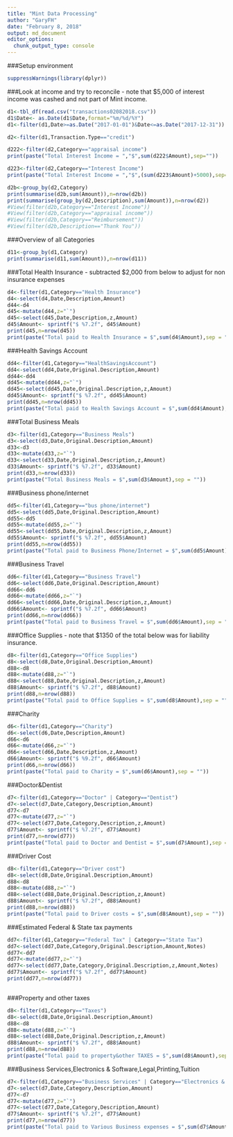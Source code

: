 ```yaml
---
title: "Mint Data Processing"
author: "GaryFH"
date: "February 8, 2018"
output: md_document
editor_options: 
  chunk_output_type: console
---
```





###Setup environment

```r
suppressWarnings(library(dplyr))

```


###Look at income and try to reconcile - note that $5,000 of interest income was cashed and not part of Mint income.

```r


d1<-tbl_df(read.csv("transactions02082018.csv"))
d1$Date<- as.Date(d1$Date,format="%m/%d/%Y")
d1<-filter(d1,Date>=as.Date("2017-01-01")&Date<=as.Date("2017-12-31"))

d2<-filter(d1,Transaction.Type=="credit")

d222<-filter(d2,Category=="appraisal income")
print(paste("Total Interest Income = ","$",sum(d222$Amount),sep=""))

d223<-filter(d2,Category=="Interest Income")
print(paste("Total Interest Income = ","$",(sum(d223$Amount)+5000),sep=""))

d2b<-group_by(d2,Category)
print(summarise(d2b,sum(Amount)),n=nrow(d2b))
print(summarise(group_by(d2,Description),sum(Amount)),n=nrow(d2))
#View(filter(d2b,Category=="Interest Income"))
#View(filter(d2b,Category=="appraisal income"))
#View(filter(d2b,Category=="Reimbursement"))
#View(filter(d2b,Description=="Thank You"))

```


###Overview of all Categories

```r
d11<-group_by(d1,Category)
print(summarise(d11,sum(Amount)),n=nrow(d11))


```


###Total Health Insurance - subtracted $2,000 from below to adjust for non insurance expenses

```r
d4<-filter(d1,Category=="Health Insurance")
d4<-select(d4,Date,Description,Amount)
d44<-d4
d45<-mutate(d44,z="`")
d45<-select(d45,Date,Description,z,Amount)
d45$Amount<- sprintf("$ %7.2f", d45$Amount)
print(d45,n=nrow(d45))
print(paste("Total paid to Health Insurance = $",sum(d4$Amount),sep = ""))

```

###Health Savings Account

```r
dd4<-filter(d1,Category=="HealthSavingsAccount")
dd4<-select(dd4,Date,Original.Description,Amount)
dd44<-dd4
dd45<-mutate(dd44,z="`")
dd45<-select(dd45,Date,Original.Description,z,Amount)
dd45$Amount<- sprintf("$ %7.2f", dd45$Amount)
print(dd45,n=nrow(dd45))
print(paste("Total paid to Health Savings Account = $",sum(dd4$Amount),sep = ""))

```


###Total Business Meals

```r
d3<-filter(d1,Category=="Business Meals")
d3<-select(d3,Date,Original.Description,Amount)
d33<-d3
d33<-mutate(d33,z="`")
d33<-select(d33,Date,Original.Description,z,Amount)
d33$Amount<- sprintf("$ %7.2f", d33$Amount)
print(d33,n=nrow(d33))
print(paste("Total Business Meals = $",sum(d3$Amount),sep = ""))

```



###Business phone/internet

```r

dd5<-filter(d1,Category=="bus phone/internet")
dd5<-select(dd5,Date,Original.Description,Amount)
dd55<-dd5
dd55<-mutate(dd55,z="`")
dd55<-select(dd55,Date,Original.Description,z,Amount)
dd55$Amount<- sprintf("$ %7.2f", dd55$Amount)
print(dd55,n=nrow(dd55))
print(paste("Total paid to Business Phone/Internet = $",sum(dd5$Amount),sep = ""))


```


###Business Travel

```r

dd6<-filter(d1,Category=="Business Travel")
dd6<-select(dd6,Date,Original.Description,Amount)
dd66<-dd6
dd66<-mutate(dd66,z="`")
dd66<-select(dd66,Date,Original.Description,z,Amount)
dd66$Amount<- sprintf("$ %7.2f", dd66$Amount)
print(dd66,n=nrow(dd66))
print(paste("Total paid to Business Travel = $",sum(dd6$Amount),sep = ""))


```


###Office Supplies - note that $1350 of the total below was for liability insurance.

```r

d8<-filter(d1,Category=="Office Supplies")
d8<-select(d8,Date,Original.Description,Amount)
d88<-d8
d88<-mutate(d88,z="`")
d88<-select(d88,Date,Original.Description,z,Amount)
d88$Amount<- sprintf("$ %7.2f", d88$Amount)
print(d88,n=nrow(d88))
print(paste("Total paid to Office Supplies = $",sum(d8$Amount),sep = ""))


```



###Charity

```r

d6<-filter(d1,Category=="Charity")
d6<-select(d6,Date,Description,Amount)
d66<-d6
d66<-mutate(d66,z="`")
d66<-select(d66,Date,Description,z,Amount)
d66$Amount<- sprintf("$ %9.2f", d66$Amount)
print(d66,n=nrow(d66))
print(paste("Total paid to Charity = $",sum(d6$Amount),sep = ""))


```


###Doctor&Dentist

```r

d7<-filter(d1,Category=="Doctor" | Category=="Dentist")
d7<-select(d7,Date,Category,Description,Amount)
d77<-d7
d77<-mutate(d77,z="`")
d77<-select(d77,Date,Category,Description,z,Amount)
d77$Amount<- sprintf("$ %7.2f", d77$Amount)
print(d77,n=nrow(d77))
print(paste("Total paid to Doctor and Dentist = $",sum(d7$Amount),sep = ""))


```



###Driver Cost

```r

d8<-filter(d1,Category=="Driver cost")
d8<-select(d8,Date,Original.Description,Amount)
d88<-d8
d88<-mutate(d88,z="`")
d88<-select(d88,Date,Original.Description,z,Amount)
d88$Amount<- sprintf("$ %7.2f", d88$Amount)
print(d88,n=nrow(d88))
print(paste("Total paid to Driver costs = $",sum(d8$Amount),sep = ""))


```


###Estimated Federal & State tax payments

```r

dd7<-filter(d1,Category=="Federal Tax" | Category=="State Tax")
dd7<-select(dd7,Date,Category,Original.Description,Amount,Notes)
dd77<-dd7
dd77<-mutate(dd77,z="`")
dd77<-select(dd77,Date,Category,Original.Description,z,Amount,Notes)
dd77$Amount<- sprintf("$ %7.2f", dd77$Amount)
print(dd77,n=nrow(dd77))



```

###Property and other taxes

```r

d8<-filter(d1,Category=="Taxes")
d8<-select(d8,Date,Original.Description,Amount)
d88<-d8
d88<-mutate(d88,z="`")
d88<-select(d88,Date,Original.Description,z,Amount)
d88$Amount<- sprintf("$ %7.2f", d88$Amount)
print(d88,n=nrow(d88))
print(paste("Total paid to property&other TAXES = $",sum(d8$Amount),sep = ""))


```


###Business Services,Electronics & Software,Legal,Printing,Tuition

```r

d7<-filter(d1,Category=="Business Services" | Category=="Electronics & Software"| Category=="Legal"| Category=="Printing"| Category==" Tuition")
d7<-select(d7,Date,Category,Description,Amount)
d77<-d7
d77<-mutate(d77,z="`")
d77<-select(d77,Date,Category,Description,Amount)
d77$Amount<- sprintf("$ %7.2f", d77$Amount)
print(d77,n=nrow(d77))
print(paste("Total paid to Various Business expenses = $",sum(d7$Amount),sep = ""))


```





```r



```


